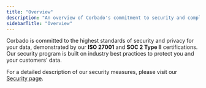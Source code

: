 ```yaml
---
title: "Overview"
description: "An overview of Corbado's commitment to security and compliance."
sidebarTitle: "Overview"
---
```


Corbado is committed to the highest standards of security and privacy for your data, demonstrated by our **ISO 27001** and **SOC 2 Type II** certifications. Our security program is built on industry best practices to protect you and your customers' data.

For a detailed description of our security measures, please visit our [Security page](https://www.corbado.com/security).
